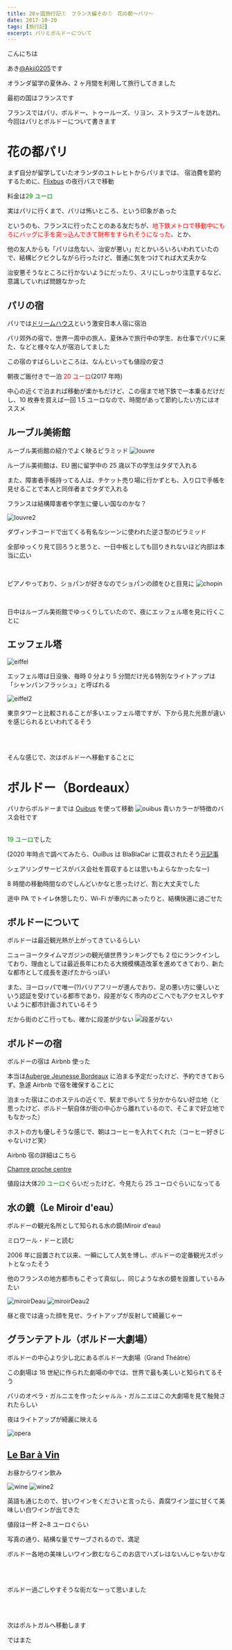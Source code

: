 ```yaml
---
title: 20ヶ国旅行記①　フランス編その①　花の都〜パリ〜
date: 2017-10-20
tags: [旅行記]
excerpt: パリとボルドーについて
---
```


こんにちは

あき[@Akii0205](https://twitter.com/Akii0205)です

オランダ留学の夏休み、2 ヶ月間を利用して旅行してきました

最初の国はフランスです

フランスではパリ、ボルドー、トゥールーズ、リヨン、ストラスブールを訪れ、今回はパリとボルドーについて書きます

# 花の都パリ

まず自分が留学していたオランダのユトレヒトからパリまでは、 宿泊費を節約するために、[Flixbus](https://global.flixbus.com/) の夜行バスで移動

料金は<font color="green">29 ユーロ</font>

実はパリに行くまで、パリは怖いところ、という印象があった

というのも、フランスに行ったことのある友だちが、<font color="Red">地下鉄メトロで移動中にもろにバッグに手を突っ込んできて財布をすられそうになった</font>、とか、

他の友人からも「パリは危ない、治安が悪い」だとかいろいろいわれていたので、結構ビクビクしながら行ったけど、普通に気をつけてれば大丈夫かな

治安悪そうなところに行かないようにだったり、スリにしっかり注意するなど、意識していれば問題なかった

## パリの宿

パリでは[ドリームハウス](http://dreamparis2000.com/)という激安日本人宿に宿泊

パリ郊外の宿で、世界一周中の旅人、夏休みで旅行中の学生、お仕事でパリに来た、などと様々な人が宿泊してました

この宿のすばらしいところは、なんといっても値段の安さ

朝夜ご飯付きで一泊 <font color="Red">20 ユーロ</font>(2017 年時)

中心の近くで泊まれば移動が楽かもだけど、この宿まで地下鉄で一本乗るだけだし、10 枚券を買えば一回 1.5 ユーロなので、時間があって節約したい方にはオススメ

## ルーブル美術館

ルーブル美術館の紹介でよく映るピラミッド
![louvre](../../_assets/2017/parietbordeaux/louvre.jpg)

ルーブル美術館は、EU 圏に留学中の 25 歳以下の学生はタダで入れる

また、障害者手帳持ってる人は、チケット売り場に行かずとも、入り口で手帳を見せることで本人と同伴者までタダで入れる

フランスは結構障害者や学生に優しい国なのかな？

![louvre2](../../_assets/2017/parietbordeaux/louvre2.jpg)

ダヴィンチコードで出てくる有名なシーンに使われた逆さ型のピラミッド

全部ゆっくり見て回ろうと思うと、一日中板としても回りきれないほど内部は本当に広い

<br />

ピアノやっており、ショパンが好きなのでショパンの顔をひと目見に
![chopin](../../_assets/2017/parietbordeaux/chopin.jpg)

<br />

日中はルーブル美術館でゆっくりしていたので、夜にエッフェル塔を見に行くことに

## エッフェル塔

![eiffel](../../_assets/2017/parietbordeaux/eiffel.jpg)

エッフェル塔は日没後、毎時 0 分より 5 分間だけ光る特別なライトアップは「シャンパンフラッシュ」と呼ばれる

![eiffel2](../../_assets/2017/parietbordeaux/eiffel2.JPG)

東京タワーと比較されることが多いエッフェル塔ですが、下から見た光景が違いを感じられるといわれてるそう

<br />
<br />

そんな感じで、次はボルドーへ移動することに

# ボルドー（Bordeaux）

パリからボルドーまでは [Ouibus](https://fr.ouibus.com/) を使って移動
![ouibus](../../_assets/2017/parietbordeaux/ouibus.JPG)
青いカラーが特徴のバス会社です

<br />
<font color="green">19 ユーロ</font>でした

(2020 年時点で調べてみたら、OuiBus は BlaBlaCar に買収されたそう[元記事](https://thebridge.jp/2018/11/blablacar-buys-french-bus-service-raises-114-million)

シェアリングサービスがバス会社を買収するとは思いもよらなかったなー)

8 時間の移動時間なのでしんどいかなと思ったけど、割と大丈夫でした

途中 PA でトイレ休憩したり、Wi-Fi が車内にあったりと、結構快適に過ごせた

## ボルドーについて

ボルドーは最近観光熱が上がってきているらしい

ニューヨークタイムマガジンの観光値世界ランキングでも 2 位にランクインしており、理由としては最近長年にわたる大規模構造改革を進めてきており、新たな都市として成長を遂げたからっぽい

また、ヨーロッパで唯一(?)バリアフリーが進んでおり、足の悪い方に優しいという認証を受けている都市であり、段差がなく市内のどこへでもアクセスしやすいように都市計画されているそう

だから街のどこ行っても、確かに段差が少ない
![段差がない](../../_assets/2017/parietbordeaux/dansanai.jpg)

## ボルドーの宿

ボルドーの宿は Airbnb 使った

本当は[Auberge Jeunesse Bordeaux](https://www.auberge-jeunesse-bordeaux.com/?lang=en) に泊まる予定だったけど、予約できておらず、急遽 Airbnb で宿を確保することに

泊まった宿はこのホステルの近くで、駅まで歩いて 5 分かからない好立地（と思ったけど、ボルドー駅自体が街の中心から離れているので、そこまで好立地でもなかった）

ホストの方も優しそうな感じで、朝はコーヒーを入れてくれた（コーヒー好きじゃないけど笑）

Airbnb 宿の詳細はこちら

[Chamre proche centre](https://www.airbnb.jp/rooms/34642787?source_impression_id=p3_1604418422_H9jtoK0YKiqFI7xZ&guests=1&adults=1)

値段は大体<font color="green">20 ユーロ</font>ぐらいだったけど、今見たら 25 ユーロぐらいになってる

## 水の鏡（Le Miroir d'eau）

ボルドーの観光名所として知られる水の鏡(Miroir d'eau)

ミロワール・ドーと読む

2006 年に設置されて以来、一瞬にして人気を博し、ボルドーの定番観光スポットとなったそう

他のフランスの地方都市もこぞって真似し、同じような水の鏡を設置しているみたい

![miroirDeau](../../_assets/2017/parietbordeaux/mirroir_de_leau.jpg)
![miroirDeau2](../../_assets/2017/parietbordeaux/mirroir_de_leau2.jpg)

昼と夜では違った顔を見せ、ライトアップが反射して綺麗じゃー

## グランテアトル（ボルドー大劇場）

ボルドーの中心より少し北にあるボルドー大劇場（Grand Théâtre）

この劇場は 18 世紀に作られた劇場の中では、世界で最も美しいと知られてるそう

パリのオペラ・ガルニエを作ったシャルル・ガルニエはこの大劇場を見て触発されたらしい

夜はライトアップが綺麗に映える

![opera](../../_assets/2017/parietbordeaux/opera.jpg)

## [Le Bar à Vin](https://baravin.bordeaux.com/en/)

お昼からワイン飲み

![wine](../../_assets/2017/parietbordeaux/wine.jpg)
![wine2](../../_assets/2017/parietbordeaux/wine2.jpg)

英語も通じたので、甘いワインをくださいと言ったら、貴腐ワイン並に甘くて美味しい白ワインが出てきた

値段は一杯 2~8 ユーロぐらい

写真の通り、結構な量でサーブされるので、満足

ボルドー各地の美味しいワイン飲むならこのお店でハズレはないんじゃないかな

<br />
<br />

ボルドー過ごしやすそうな街だなーって思いました

<br />
<br />

次はポルトガルへ移動します

ではまた
